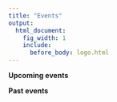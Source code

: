 ```yaml
---
title: "Events"
output:
  html_document:
    fig_width: 1
    include:
      before_body: logo.html
---
```


  <!-- ```{r, echo=FALSE} -->
  <!-- htmltools::tags$iframe(src="https://calendar.google.com/calendar/embed?height=600&wkst=1&bgcolor=%23ffffff&ctz=Europe%2FRome&src=YmVhdHJpY2UuZm9yb25pQHVuaXJvbWExLml0&src=Y19jbGFzc3Jvb21mNjQ1ZGVlM0Bncm91cC5jYWxlbmRhci5nb29nbGUuY29t&src=YWRkcmVzc2Jvb2sjY29udGFjdHNAZ3JvdXAudi5jYWxlbmRhci5nb29nbGUuY29t&src=aXQuaXRhbGlhbiNob2xpZGF5QGdyb3VwLnYuY2FsZW5kYXIuZ29vZ2xlLmNvbQ&color=%23039BE5&color=%23137333&color=%2333B679&color=%230B8043", style="border:solid 1px #777", width="800", height="600", frameborder="0", scrolling="no") -->
  <!-- ```  -->
  
  **Upcoming events**
  

  
  **Past events**
  
